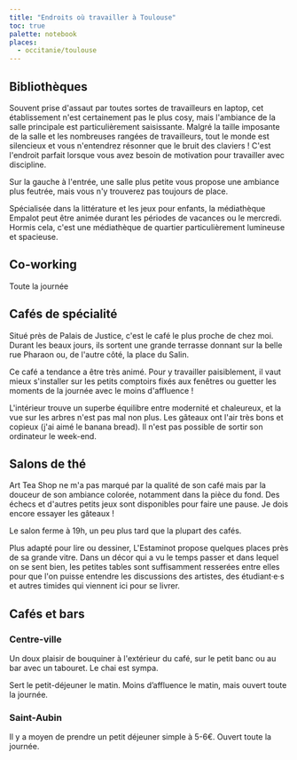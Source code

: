 ```yaml
---
title: "Endroits où travailler à Toulouse"
toc: true
palette: notebook
places:
  - occitanie/toulouse
---
```


## Bibliothèques

<GoogleMaps id="ChIJbZ_2pL28rhIRG-EqA9v4VBM" big />

<GoogleMaps id="ChIJxWiHNWC7rhIR2uovadMtMoY" big />

Souvent prise d'assaut par toutes sortes de travailleurs en laptop, cet établissement n'est certainement pas le plus cosy, mais l'ambiance de la salle principale est particulièrement saisissante. Malgré la taille imposante de la salle et les nombreuses rangées de travailleurs, tout le monde est silencieux et vous n'entendrez résonner que le bruit des claviers ! C'est l'endroit parfait lorsque vous avez besoin de motivation pour travailler avec discipline.

Sur la gauche à l'entrée, une salle plus petite vous propose une ambiance plus feutrée, mais vous n'y trouverez pas toujours de place.

<GoogleMaps id="ChIJyaOob4i7rhIRRtlus1Ju7iE" big />

Spécialisée dans la littérature et les jeux pour enfants, la médiathèque Empalot peut être animée durant les périodes de vacances ou le mercredi. Hormis cela, c'est une médiathèque de quartier particulièrement lumineuse et spacieuse.

<GoogleMaps id="ChIJc5RJaFC7rhIRkAmDAWRehak" big />

## Co-working

<GoogleMaps id="ChIJ3xbVT2K7rhIRy2juhnECbE4" big />

Toute la journée

## Cafés de spécialité

<GoogleMaps id="ChIJwwSgcne9rhIRRsr5jm12cCQ" big />

Situé près de Palais de Justice, c'est le café le plus proche de chez moi. Durant les beaux jours, ils sortent une grande terrasse donnant sur la belle rue Pharaon ou, de l'autre côté, la place du Salin.

Ce café a tendance a être très animé. Pour y travailler paisiblement, il vaut mieux s'installer sur les petits comptoirs fixés aux fenêtres ou guetter les moments de la journée avec le moins d'affluence !

<GoogleMaps id="ChIJPc2iMWO7rhIRnb0ZAnydxmQ" big />

L'intérieur trouve un superbe équilibre entre modernité et chaleureux, et la vue sur les arbres n'est pas mal non plus. Les gâteaux ont l'air très bons et copieux (j'ai aimé le banana bread). Il n'est pas possible de sortir son ordinateur le week-end.

## Salons de thé

<GoogleMaps id="ChIJUwQcRBq7rhIRXoEs_vlXv3I" big />

Art Tea Shop ne m'a pas marqué par la qualité de son café mais par la douceur de son ambiance colorée, notamment dans la pièce du fond. Des échecs et d'autres petits jeux sont disponibles pour faire une pause. Je dois encore essayer les gâteaux !

Le salon ferme à 19h, un peu plus tard que la plupart des cafés.

<GoogleMaps id="ChIJoV3NOHC7rhIRlorTMQf10PA" big />

Plus adapté pour lire ou dessiner, L'Estaminot propose quelques places près de sa grande vitre. Dans un décor qui a vu le temps passer et dans lequel on se sent bien, les petites tables sont suffisamment resserées entre elles pour que l'on puisse entendre les discussions des artistes, des étudiant·e·s et autres timides qui viennent ici pour se livrer.

## Cafés et bars

### Centre-ville

<GoogleMaps id="ChIJ82kYd6q9rhIRdAwMJx5EWi0" big />

Un doux plaisir de bouquiner à l'extérieur du café, sur le petit banc ou au bar avec un tabouret. Le chai est sympa.

<GoogleMaps id="ChIJ0yWWiZy8rhIROryS3lY6nt8" big />

Sert le petit-déjeuner le matin. Moins d’affluence le matin, mais ouvert toute la journée.

### Saint-Aubin

<GoogleMaps id="ChIJG7D-BJC8rhIRE3bub_9aIpY" big />

<GoogleMaps id="ChIJUc8REJC8rhIR31F-ZfpyP1Y" big />

Il y a moyen de prendre un petit déjeuner simple à 5-6€. Ouvert toute la journée.
